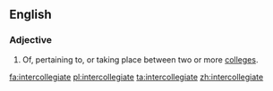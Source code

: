 ==English==

===Adjective===
{{en-adj|-}}

# Of, pertaining to, or taking place between two or more [[college]]s.

[[fa:intercollegiate]]
[[pl:intercollegiate]]
[[ta:intercollegiate]]
[[zh:intercollegiate]]